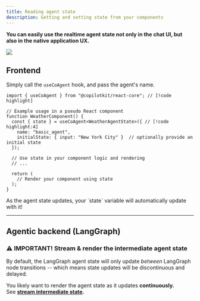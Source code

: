 ```yaml
---
title: Reading agent state
description: Getting and setting state from your components
---
```


**You can easily use the realtime agent state not only in the chat UI, but also in the native application UX.**

<Frame>
  <img src="/images/coagents/intermediate-state.gif" />
</Frame>

## Frontend

<Steps>
<Step>

Simply call the `useCoAgent` hook, and pass the agent's name.


```tsx
import { useCoAgent } from "@copilotkit/react-core"; // [!code highlight]

// Example usage in a pseudo React component
function WeatherComponent() {
  const { state } = useCoAgent<WeatherAgentState>({ // [!code highlight:4]
    name: "basic_agent",
    initialState: { input: "New York City" }  // optionally provide an initial state
  });

  // Use state in your component logic and rendering
  // ...

  return (
    // Render your component using state
  );
}
```

</Step>


<Step>
As the agent state updates, your `state` variable will automatically update with it!
</Step>

</Steps>


---

## Agentic backend (LangGraph)
<Steps>
<Step>

### ⚠️ IMPORTANT! Stream & render the intermediate agent state
By default, the LangGraph agent state will only update *between* LangGraph node transitions --
which means state updates will be discontinuous and delayed.

You likely want to render the agent state as it updates **continuously.**<br/>
See **[stream intermediate state](/coagents/advanced/intermediate-state-streaming).**


</Step>
</Steps>
